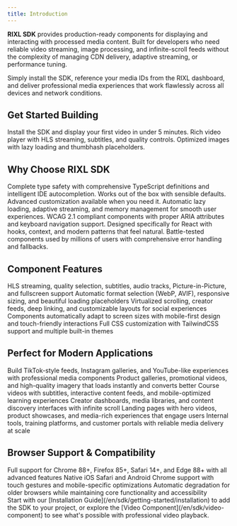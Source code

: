 ```yaml
---
title: Introduction
---
```




**RIXL SDK** provides production-ready components for displaying and interacting with processed media content. Built for developers who need reliable video streaming, image processing, and infinite-scroll feeds without the complexity of managing CDN delivery, adaptive streaming, or performance tuning.

Simply install the SDK, reference your media IDs from the RIXL dashboard, and deliver professional media experiences that work flawlessly across all devices and network conditions.

## Get Started Building

<Columns cols={3}>
  <Card
    title="Getting Started"
    href="/en/sdk/getting-started/overview"
    icon="book-open"
  >
    Install the SDK and display your first video in under 5 minutes.
  </Card>
  <Card
    title="Video Component"
    href="/en/sdk/video-component"
    icon="video"
  >
    Rich video player with HLS streaming, subtitles, and quality controls.
  </Card>
  <Card
    title="Image Component"
    href="/en/sdk/image-component"
    icon="image"
  >
    Optimized images with lazy loading and thumbhash placeholders.
  </Card>

  [//]: # (<Card)

  [//]: # ( title="Feed Component")

  [//]: # ( href="/en/sdk/feed-component/")

  [//]: # ( icon="rss")

  [//]: # (>)

  [//]: # ( Infinite-scrolling feeds for social and content discovery experiences.)

  [//]: # (</Card>)
</Columns>

## Why Choose RIXL SDK

<Columns cols={3}>
  <Card
    title="TypeScript First"
    icon="code"
  >
    Complete type safety with comprehensive TypeScript definitions and intelligent IDE autocompletion.
  </Card>
  <Card
    title="Zero Configuration"
    icon="zap"
  >
    Works out of the box with sensible defaults. Advanced customization available when you need it.
  </Card>
  <Card
    title="Performance Optimized"
    icon="activity"
  >
    Automatic lazy loading, adaptive streaming, and memory management for smooth user experiences.
  </Card>
  <Card
    title="Accessibility Built-In"
    icon="eye"
  >
    WCAG 2.1 compliant components with proper ARIA attributes and keyboard navigation support.
  </Card>
  <Card
    title="Framework Native"
    icon="layers"
  >
    Designed specifically for React with hooks, context, and modern patterns that feel natural.
  </Card>
  <Card
    title="Production Ready"
    icon="shield"
  >
    Battle-tested components used by millions of users with comprehensive error handling and fallbacks.
  </Card>
</Columns>

## Component Features

<Columns cols={3}>
  <Card
    title="Advanced Video Player"
    icon="play"
  >
    HLS streaming, quality selection, subtitles, audio tracks, Picture-in-Picture, and fullscreen support
  </Card>
  <Card
    title="Smart Image Display"
    icon="image"
  >
    Automatic format selection (WebP, AVIF), responsive sizing, and beautiful loading placeholders
  </Card>
  <Card
    title="Infinite Feeds"
    icon="refresh-cw"
  >
    Virtualized scrolling, creator feeds, deep linking, and customizable layouts for social experiences
  </Card>
  <Card
    title="Responsive Design"
    icon="smartphone"
  >
    Components automatically adapt to screen sizes with mobile-first design and touch-friendly interactions
  </Card>
  <Card
    title="Custom Styling"
    icon="palette"
  >
    Full CSS customization with TailwindCSS support and multiple built-in themes
  </Card>
</Columns>

## Perfect for Modern Applications

<Columns cols={3}>
  <Card
    title="Social Platforms"
    icon="users"
  >
    Build TikTok-style feeds, Instagram galleries, and YouTube-like experiences with professional media components
  </Card>
  <Card
    title="E-commerce Sites"
    icon="shopping-cart"
  >
    Product galleries, promotional videos, and high-quality imagery that loads instantly and converts better
  </Card>
  <Card
    title="Educational Apps"
    icon="graduation-cap"
  >
    Course videos with subtitles, interactive content feeds, and mobile-optimized learning experiences
  </Card>
  <Card
    title="Content Management"
    icon="file-text"
  >
    Creator dashboards, media libraries, and content discovery interfaces with infinite scroll
  </Card>
  <Card
    title="Marketing Campaigns"
    icon="target"
  >
    Landing pages with hero videos, product showcases, and media-rich experiences that engage users
  </Card>
  <Card
    title="Enterprise Applications"
    icon="building"
  >
    Internal tools, training platforms, and customer portals with reliable media delivery at scale
  </Card>
</Columns>

## Browser Support & Compatibility

<Columns cols={3}>
  <Card
    title="Modern Browsers"
    icon="monitor"
  >
    Full support for Chrome 88+, Firefox 85+, Safari 14+, and Edge 88+ with all advanced features
  </Card>
  <Card
    title="Mobile Optimized"
    icon="smartphone"
  >
    Native iOS Safari and Android Chrome support with touch gestures and mobile-specific optimizations
  </Card>
  <Card
    title="Graceful Fallbacks"
    icon="rotate-ccw"
  >
    Automatic degradation for older browsers while maintaining core functionality and accessibility
  </Card>
</Columns>

<div className="mt-12">
  <Callout type="tip" title="Ready to build amazing media experiences?">
    Start with our [Installation Guide](/en/sdk/getting-started/installation) to add the SDK to your project, or explore
    the [Video Component](/en/sdk/video-component) to see what's possible with professional video playback.
  </Callout>
</div>